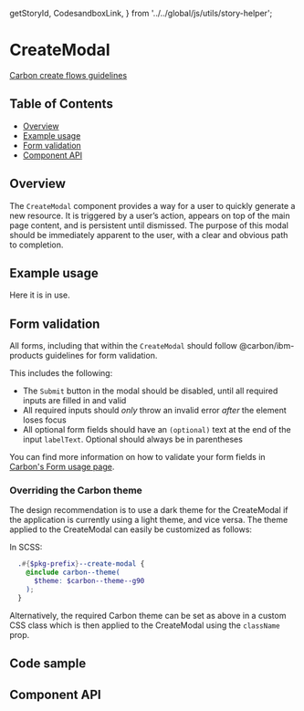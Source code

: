   getStoryId,
  CodesandboxLink,
} from '../../global/js/utils/story-helper';

# CreateModal

[Carbon create flows guidelines](https://www.carbondesignsystem.com/community/patterns/create-flows/#modal)

## Table of Contents

- [Overview](#overview)
- [Example usage](#example-usage)
- [Form validation](#form-validation)
- [Component API](#component-api)

## Overview

The `CreateModal` component provides a way for a user to quickly generate a new
resource. It is triggered by a user’s action, appears on top of the main page
content, and is persistent until dismissed. The purpose of this modal should be
immediately apparent to the user, with a clear and obvious path to completion.

## Example usage

Here it is in use.

<Canvas>
  <Story id={getStoryId(CreateModal.displayName, 'with-form-validation')} />
</Canvas>

## Form validation

All forms, including that within the `CreateModal` should follow
@carbon/ibm-products guidelines for form validation.

This includes the following:

- The `Submit` button in the modal should be disabled, until all required inputs
  are filled in and valid
- All required inputs should _only_ throw an invalid error _after_ the element
  loses focus
- All optional form fields should have an `(optional)` text at the end of the
  input `labelText`. Optional should always be in parentheses

You can find more information on how to validate your form fields in
[Carbon's Form usage page](https://www.carbondesignsystem.com/components/form/usage).

### Overriding the Carbon theme

The design recommendation is to use a dark theme for the CreateModal if the
application is currently using a light theme, and vice versa. The theme applied
to the CreateModal can easily be customized as follows:

In SCSS:

```SCSS
  .#{$pkg-prefix}--create-modal {
    @include carbon--theme(
      $theme: $carbon--theme--g90
    );
  }
```

Alternatively, the required Carbon theme can be set as above in a custom CSS
class which is then applied to the CreateModal using the `className` prop.

## Code sample

<CodesandboxLink exampleDirectory="CreateModal" />

## Component API

<ArgsTable />
